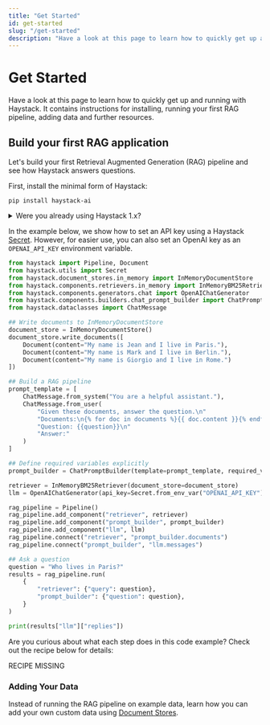 ```yaml
---
title: "Get Started"
id: get-started
slug: "/get-started"
description: "Have a look at this page to learn how to quickly get up and running with Haystack. It contains instructions for installing, running your first RAG pipeline, adding data and further resources."
---
```


# Get Started

Have a look at this page to learn how to quickly get up and running with Haystack. It contains instructions for installing, running your first RAG pipeline, adding data and further resources.

## Build your first RAG application

Let's build your first Retrieval Augmented Generation (RAG) pipeline and see how Haystack answers questions.

First, install the minimal form of Haystack:

```shell
pip install haystack-ai
```

<details>

<summary>Were you already using Haystack 1.x?</summary>

:::warning
🚧

Installing `farm-haystack` and `haystack-ai` in the same Python environment (virtualenv, Colab, or system) causes problems.

Installing both packages in the same environment can somehow work or fail in obscure ways. We suggest installing only one of these packages per Python environment. Make sure that you remove both packages if they are installed in the same environment, followed by installing only one of them:

```bash
pip uninstall -y farm-haystack haystack-ai
pip install haystack-ai
```

If you have any questions, please reach out to us on the [GitHub Discussion](https://github.com/deepset-ai/haystack/discussions) or [Discord](https://discord.com/invite/VBpFzsgRVF).
:::

</details>

In the example below, we show how to set an API key using a Haystack [Secret](../concepts/secret-management.mdx). However, for easier use, you can also set an OpenAI key as an `OPENAI_API_KEY` environment variable.

```python
from haystack import Pipeline, Document
from haystack.utils import Secret
from haystack.document_stores.in_memory import InMemoryDocumentStore
from haystack.components.retrievers.in_memory import InMemoryBM25Retriever
from haystack.components.generators.chat import OpenAIChatGenerator
from haystack.components.builders.chat_prompt_builder import ChatPromptBuilder
from haystack.dataclasses import ChatMessage

## Write documents to InMemoryDocumentStore
document_store = InMemoryDocumentStore()
document_store.write_documents([
    Document(content="My name is Jean and I live in Paris."),
    Document(content="My name is Mark and I live in Berlin."),
    Document(content="My name is Giorgio and I live in Rome.")
])

## Build a RAG pipeline
prompt_template = [
    ChatMessage.from_system("You are a helpful assistant."),
    ChatMessage.from_user(
        "Given these documents, answer the question.\n"
        "Documents:\n{% for doc in documents %}{{ doc.content }}{% endfor %}\n"
        "Question: {{question}}\n"
        "Answer:"
    )
]

## Define required variables explicitly
prompt_builder = ChatPromptBuilder(template=prompt_template, required_variables={"question", "documents"})

retriever = InMemoryBM25Retriever(document_store=document_store)
llm = OpenAIChatGenerator(api_key=Secret.from_env_var("OPENAI_API_KEY"))

rag_pipeline = Pipeline()
rag_pipeline.add_component("retriever", retriever)
rag_pipeline.add_component("prompt_builder", prompt_builder)
rag_pipeline.add_component("llm", llm)
rag_pipeline.connect("retriever", "prompt_builder.documents")
rag_pipeline.connect("prompt_builder", "llm.messages")

## Ask a question
question = "Who lives in Paris?"
results = rag_pipeline.run(
    {
        "retriever": {"query": question},
        "prompt_builder": {"question": question},
    }
)

print(results["llm"]["replies"])

```

Are you curious about what each step does in this code example? Check out the recipe below for details:

RECIPE MISSING

### Adding Your Data

Instead of running the RAG pipeline on example data, learn how you can add your own custom data using [Document Stores](../concepts/document-store.mdx).
